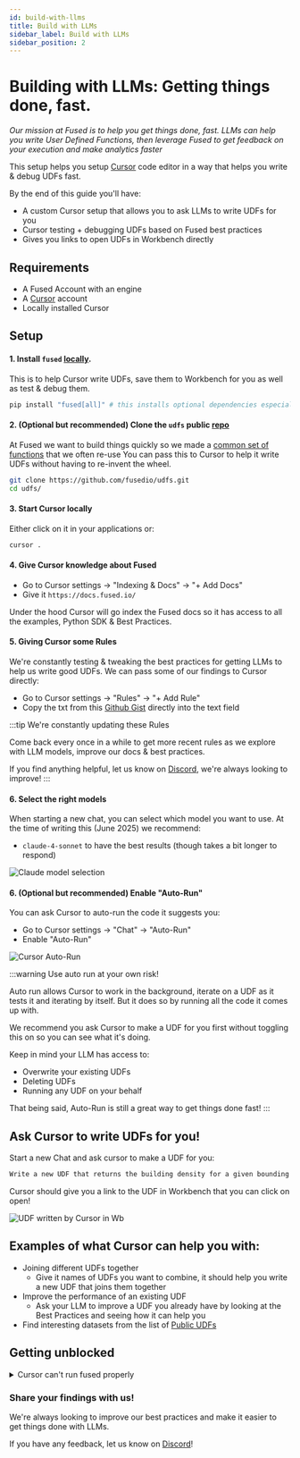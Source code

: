 ```yaml
---
id: build-with-llms
title: Build with LLMs
sidebar_label: Build with LLMs
sidebar_position: 2
---
```


# Building with LLMs: Getting things done, fast.

_Our mission at Fused is to help you get things done, fast. LLMs can help you write User Defined Functions, then leverage Fused to get feedback on your execution and make analytics faster_

This setup helps you setup [Cursor](https://www.cursor.com/) code editor in a way that helps you write & debug UDFs fast.

By the end of this guide you'll have:
- A custom Cursor setup that allows you to ask LLMs to write UDFs for you
- Cursor testing + debugging UDFs based on Fused best practices
- Gives you links to open UDFs in Workbench directly

## Requirements

- A Fused Account with an engine
- A [Cursor](https://www.cursor.com/) account
- Locally installed Cursor

## Setup

#### 1. Install `fused` [locally](/python-sdk/#install). 

This is to help Cursor write UDFs, save them to Workbench for you as well as test & debug them. 

```python
pip install "fused[all]" # this installs optional dependencies especially helpful for geospatial operations
```

#### 2. (Optional but recommended) Clone the `udfs` public [repo](https://github.com/fusedio/udfs)

At Fused we want to build things quickly so we made a [common set of functions](https://github.com/fusedio/udfs/blob/main/public/common/utils.py) that we often re-use
You can pass this to Cursor to help it write UDFs without having to re-invent the wheel.

```bash
git clone https://github.com/fusedio/udfs.git
cd udfs/
```

#### 3. Start Cursor locally

Either click on it in your applications or:

```bash
cursor .
```

#### 4. Give Cursor knowledge about Fused

- Go to Cursor settings -> "Indexing & Docs" -> "+ Add Docs"
- Give it `https://docs.fused.io/`

Under the hood Cursor will go index the Fused docs so it has access to all the examples, Python SDK & Best Practices.

#### 5. Giving Cursor some Rules

We're constantly testing & tweaking the best practices for getting LLMs to help us write good UDFs. We can pass some of our findings to Cursor directly:
- Go to Cursor settings -> "Rules" -> "+ Add Rule"
- Copy the txt from this [Github Gist](https://gist.github.com/MaxLenormand/6c72f27192c8a81d51bdf2e8d964ab5f) directly into the text field

:::tip We're constantly updating these Rules

Come back every once in a while to get more recent rules as we explore with LLM models, improve our docs & best practices.

If you find anything helpful, let us know on [Discord](https://discord.com/invite/BxS5wMzdRk), we're always looking to improve!
:::

#### 6. Select the right models

When starting a new chat, you can select which model you want to use. At the time of writing this (June 2025) we recommend:

- `claude-4-sonnet` to have the best results (though takes a bit longer to respond)

![Claude model selection](/img/user-guide/best-practices/build-with-llms/Cursor_select_model.png)

#### 6. (Optional but recommended) Enable "Auto-Run"

You can ask Cursor to auto-run the code it suggests you:
- Go to Cursor settings -> "Chat" -> "Auto-Run"
- Enable "Auto-Run"

![Cursor Auto-Run](/img/user-guide/best-practices/build-with-llms/Cursor_auto_run_toggle.png)

:::warning Use auto run at your own risk!

Auto run allows Cursor to work in the background, iterate on a UDF as it tests it and iterating by itself. But it does so by running all the code it comes up with. 

We recommend you ask Cursor to make a UDF for you first without toggling this on so you can see what it's doing.

Keep in mind your LLM has access to:
- Overwrite your existing UDFs
- Deleting UDFs
- Running any UDF on your behalf

That being said, Auto-Run is still a great way to get things done fast!
:::

## Ask Cursor to write UDFs for you!

Start a new Chat and ask cursor to make a UDF for you:

```md
Write a new UDF that returns the building density for a given bounding box.
```

Cursor should give you a link to the UDF in Workbench that you can click on open!

![UDF written by Cursor in Wb](/img/user-guide/best-practices/build-with-llms/UDF_written_by_Cursor.png)

## Examples of what Cursor can help you with:

- Joining different UDFs together
    - Give it names of UDFs you want to combine, it should help you write a new UDF that joins them together
- Improve the performance of an existing UDF
    - Ask your LLM to improve a UDF you already have by looking at the Best Practices and seeing how it can help you
- Find interesting datasets from the list of [Public UDFs](https://www.fused.io/workbench/catalog?tab=public)


## Getting unblocked

<details>
<summary>Cursor can't run fused properly</summary>

If you get errors when trying to run fused commands in Cursor, it's likely because Cursor is not using the right Python environment. Here are a few things to try:

1. Make sure you have the right Python environment activated. You can do this by:
   - Opening the command palette (Cmd/Ctrl + Shift + P)
   - Searching for "Python: Select Interpreter"
   - Selecting the environment where you installed fused

2. If that doesn't work pass what you need to activate the correct environment to Fused as rule:
- Go to Cursor settings -> "Rules" -> "+ Add Rule"
- Give it instructions, for example:

```md
Always run:
`source /Users/user/miniforge3/etc/profile.d/conda.sh` and then `conda activate fused` to use the latest fused packages
```

3. Try restarting Cursor after activating the right environment

You might need to tinker a bit to make sure you've got the proper environment activated. If nothing else, ask Cursor to help you!

</details>

### Share your findings with us!

We're always looking to improve our best practices and make it easier to get things done with LLMs. 

If you have any feedback, let us know on [Discord](https://discord.com/invite/BxS5wMzdRk)!
